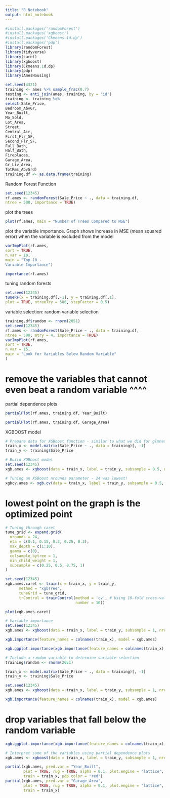 ---
title: "R Notebook"
output: html_notebook
---

```{r}
#install.packages('randomForest')
#install.packages('xgboost')
#install.packages('Ckmeans.1d.dp')
#install.packages('pdp')
library(randomForest)
library(tidyverse)
library(caret)
library(xgboost)
library(Ckmeans.1d.dp)
library(pdp)
library(AmesHousing)
```


```{r}
set.seed(4321)
training <- ames %>% sample_frac(0.7)
testing <- anti_join(ames, training, by = 'id')
training <- training %>% 
select(Sale_Price,
Bedroom_AbvGr,
Year_Built,
Mo_Sold,
Lot_Area,
Street,
Central_Air,
First_Flr_SF,
Second_Flr_SF,
Full_Bath,
Half_Bath,
Fireplaces,
Garage_Area,
Gr_Liv_Area, 
TotRms_AbvGrd)
training.df <- as.data.frame(training)
```

Random Forest Function
```{r}
set.seed(12345)
rf.ames <- randomForest(Sale_Price ~ ., data = training.df, 
ntree = 500, importance = TRUE)
```

plot the trees
```{r}
plot(rf.ames, main = "Number of Trees Compared to MSE")
```
plot the variable importance. 
Graph shows increase in MSE (mean squared error) when the variable is excluded from the model
```{r}
varImpPlot(rf.ames,
sort = TRUE,
n.var = 10,
main = "Top 10 -
Variable Importance")

```
```{r}
importance(rf.ames)
```
tuning random forests
```{r}
set.seed(12345)
tuneRF(x = training.df[,-1], y = training.df[,1], 
plot = TRUE, ntreeTry = 500, stepFactor = 0.5)
```
variable selection: random variable selection
```{r}
training.df$random <- rnorm(2051)
set.seed(12345)
rf.ames <- randomForest(Sale_Price ~ ., data = training.df, 
ntree = 500, mtry = 4, importance = TRUE)
varImpPlot(rf.ames,
sort = TRUE,
n.var = 15,
main = "Look for Variables Below Random Variable"
)
```

# remove the variables that cannot even beat a random variable ^^^^

partial dependence plots
```{r}
partialPlot(rf.ames, training.df, Year_Built)
```
```{r}
partialPlot(rf.ames, training.df, Garage_Area)

```


XGBOOST model

```{r}
# Prepare data for XGBoost function - similar to what we did for glmnet
train_x <- model.matrix(Sale_Price ~ ., data = training)[, -1]
train_y <- training$Sale_Price

# Build XGBoost model
set.seed(12345)
xgb.ames <- xgboost(data = train_x, label = train_y, subsample = 0.5, nrounds = 100)
```


```{r}
# Tuning an XGBoost nrounds parameter - 24 was lowest!
xgbcv.ames <- xgb.cv(data = train_x, label = train_y, subsample = 0.5, nrounds = 100, nfold = 10)
```

# lowest point on the graph is the optimized point
```{r}
# Tuning through caret
tune_grid <- expand.grid(
  nrounds = 24,
  eta = c(0.1, 0.15, 0.2, 0.25, 0.3),
  max_depth = c(1:10),
  gamma = c(0),
  colsample_bytree = 1,
  min_child_weight = 1,
  subsample = c(0.25, 0.5, 0.75, 1)
)

set.seed(12345)
xgb.ames.caret <- train(x = train_x, y = train_y,
      method = "xgbTree",
      tuneGrid = tune_grid,
      trControl = trainControl(method = 'cv', # Using 10-fold cross-validation
                               number = 10))

plot(xgb.ames.caret)
```


```{r}
# Variable importance
set.seed(12345)
xgb.ames <- xgboost(data = train_x, label = train_y, subsample = 1, nrounds = 24, eta = 0.25, max_depth = 5)

xgb.importance(feature_names = colnames(train_x), model = xgb.ames)
```


```{r}
xgb.ggplot.importance(xgb.importance(feature_names = colnames(train_x), model = xgb.ames))
```


```{r}
# Include a random variable to determine variable selection
training$random <- rnorm(2051)

train_x <- model.matrix(Sale_Price ~ ., data = training)[, -1]
train_y <- training$Sale_Price

set.seed(12345)
xgb.ames <- xgboost(data = train_x, label = train_y, subsample = 1, nrounds = 24, eta = 0.25, max_depth = 5)
```

```{r}
xgb.importance(feature_names = colnames(train_x), model = xgb.ames)
```

# drop variables that fall below the random variable
```{r}
xgb.ggplot.importance(xgb.importance(feature_names = colnames(train_x), model = xgb.ames))
```


```{r}
# Interpret some of the variables using partial dependence plots
xgb.ames <- xgboost(data = train_x, label = train_y, subsample = 1, nrounds = 24, eta = 0.25, max_depth = 5, objective = "reg:linear")

partial(xgb.ames, pred.var = "Year_Built", 
        plot = TRUE, rug = TRUE, alpha = 0.1, plot.engine = "lattice", 
        train = train_x, pdp.color = "red")
partial(xgb.ames, pred.var = "Garage_Area", 
        plot = TRUE, rug = TRUE, alpha = 0.1, plot.engine = "lattice", 
        train = train_x)
```

